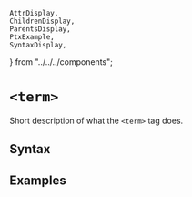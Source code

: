     AttrDisplay,
    ChildrenDisplay,
    ParentsDisplay,
    PtxExample,
    SyntaxDisplay,
} from "../../../components";

# `<term>`

Short description of what the `<term>` tag does.

## Syntax

<SyntaxDisplay name="term" />

## Examples

    